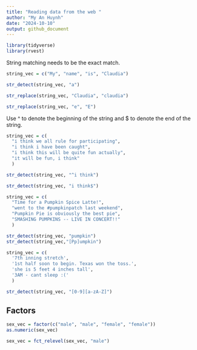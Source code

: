 ```yaml
---
title: "Reading data from the web "
author: "My An Huynh"
date: "2024-10-10"
output: github_document
---
```

```r
library(tidyverse)
library(rvest)

```

String matching needs to be the exact match. 
```r
string_vec = c("My", "name", "is", "Claudia")

str_detect(string_vec, "a")

str_replace(string_vec, "Claudia", "claudia")

str_replace(string_vec, "e", "E")

```

Use ^ to denote the beginning of the string and $ to denote the end of the string.

```r
string_vec = c(
  "i think we all rule for participating",
  "i think i have been caught",
  "i think this will be quite fun actually",
  "it will be fun, i think"
  )

str_detect(string_vec, "^i think")

str_detect(string_vec, "i think$")
```

```r
string_vec = c(
  "Time for a Pumpkin Spice Latte!",
  "went to the #pumpkinpatch last weekend",
  "Pumpkin Pie is obviously the best pie",
  "SMASHING PUMPKINS -- LIVE IN CONCERT!!"
  )

str_detect(string_vec, "pumpkin")
str_detect(string_vec,"[Pp]umpkin")
```

```r
string_vec = c(
  '7th inning stretch',
  '1st half soon to begin. Texas won the toss.',
  'she is 5 feet 4 inches tall',
  '3AM - cant sleep :('
  )

str_detect(string_vec, "[0-9][a-zA-Z]")
```

## Factors

```r
sex_vec = factor(c("male", "male", "female", "female"))
as.numeric(sex_vec)

sex_vec = fct_relevel(sex_vec, "male")
```

